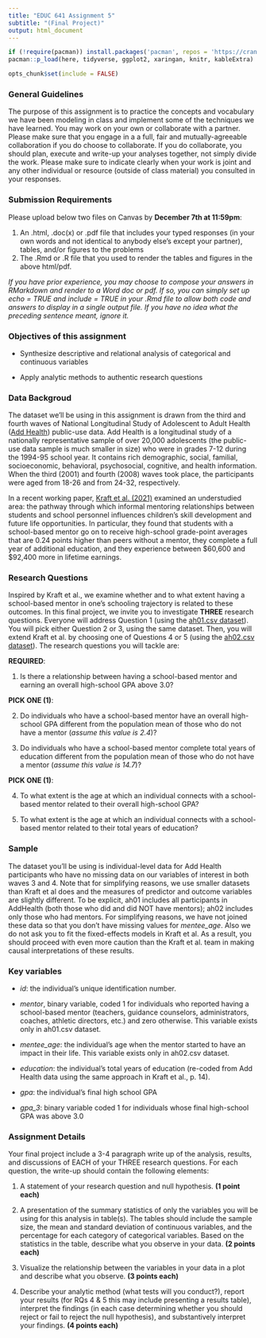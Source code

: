 ```yaml
---
title: "EDUC 641 Assignment 5"
subtitle: "(Final Project)"
output: html_document
---
```

```R
if (!require(pacman)) install.packages('pacman', repos = 'https://cran.rstudio.com')
pacman::p_load(here, tidyverse, ggplot2, xaringan, knitr, kableExtra)

opts_chunk$set(include = FALSE)
```


### General Guidelines

The purpose of this assignment is to practice the concepts and vocabulary we have been modeling in class and implement some of the techniques we have learned. You may work on your own or collaborate with a partner. Please make sure that you engage in a a full, fair and mutually-agreeable collaboration if you do choose to collaborate. If you do collaborate, you should plan, execute and write-up your analyses together, not simply divide the work. Please make sure to indicate clearly when your work is joint and any other individual or resource (outside of class material) you consulted in your responses.

### Submission Requirements

Please upload below two files on Canvas by **December 7th at 11:59pm**:  

1. An .html, .doc(x) or .pdf file that includes your typed responses (in your own words and not identical to anybody else's except your partner), tables, and/or figures to the problems
2. The .Rmd or .R file that you used to render the tables and figures in the above html/pdf. 

*If you have prior experience, you may choose to compose your answers in RMarkdown and render to a Word doc or pdf. If so, you can simply set up echo = TRUE and include = TRUE in your .Rmd file to allow both code and answers to display in a single output file. If you have no idea what the preceding sentence meant, ignore it.*  

### Objectives of this assignment

 * Synthesize descriptive and relational analysis of categorical and continuous variables

 * Apply analytic methods to authentic research questions

### Data Backgroud

The dataset we'll be using in this assignment is drawn from the third and fourth waves of National Longitudinal Study of Adolescent to Adult Health ([Add Health](https://addhealth.cpc.unc.edu/data/#public-use)) public-use data. Add Health is a longitudinal study of a nationally representative sample of over 20,000 adolescents (the public-use data sample is much smaller in size) who were in grades 7-12 during the 1994-95 school year. It contains rich demographic, social, familial, socioeconomic, behavioral, psychosocial, cognitive, and health information. When the third (2001) and fourth (2008) waves took place, the participants were aged from 18-26 and from 24-32, respectively.

In a recent working paper, [Kraft et al. (2021)](https://www.edworkingpapers.com/ai21-441) examined an understudied area: the pathway through which informal mentoring relationships between students and school personnel influences children's skill development and future life opportunities. In particular, they found that students with a school-based mentor go on to receive high-school grade-point averages that are 0.24 points higher than peers without a mentor, they complete a full year of additional education, and they experience between \$60,600 and \$92,400 more in lifetime earnings. 


### Research Questions

Inspired by Kraft et al., we examine whether and to what extent having a school-based mentor in one's schooling trajectory is related to these outcomes. In this final project, we invite you to investigate **THREE** research questions. Everyone will address Question 1 (using the [ah01.csv dataset](./data/ah01.csv)). You will pick either Question 2 or 3, using the same dataset. Then, you will extend Kraft et al. by choosing one of Questions 4 or 5 (using the [ah02.csv dataset](./data/ah02.csv)). The research questions you will tackle are:

**REQUIRED**:

1. Is there a relationship between having a school-based mentor and earning an overall high-school GPA above 3.0?

**PICK ONE (1)**:

2. Do individuals who have a school-based mentor have an overall high-school GPA different from the population mean of those who do not have a mentor (*assume this value is 2.4*)?

3. Do individuals who have a school-based mentor complete total years of education different from the population mean of those who do not have a mentor (*assume this value is 14.7*)?


**PICK ONE (1)**:

4. To what extent is the age at which an individual connects with a school-based mentor related to their overall high-school GPA?

5. To what extent is the age at which an individual connects with a school-based mentor related to their total years of education?


### Sample

The dataset you'll be using is individual-level data for Add Health participants who have no missing data on our variables of interest in both waves 3 and 4. Note that for simplifying reasons, we use smaller datasets than Kraft et al does and the measures of predictor and outcome variables are slightly different. To be explicit, ah01 includes all participants in AddHealth (both those who did and did NOT have mentors); ah02 includes only those who had mentors. For simplifying reasons, we have not joined these data so that you don't have missing values for *mentee_age*. Also we do not ask you to fit the fixed-effects models in Kraft et al. As a result, you should proceed with even more caution than the Kraft et al. team in making causal interpretations of these results. 

### Key variables

 * *id*: the individual's unique identification number.
 
 * *mentor*, binary variable, coded 1 for individuals who reported having a school-based mentor (teachers, guidance counselors, administrators, coaches, athletic directors, etc.) and zero otherwise. This variable exists only in ah01.csv dataset.
 
 * *mentee_age*: the individual's age when the mentor started to have an impact in their life. This variable exists only in ah02.csv dataset.
 
 * *education*: the individual's total years of education (re-coded from Add Health data using the same approach in Kraft et al., p. 14).
 
 * *gpa*: the individual's final high school GPA
 
 * *gpa_3*: binary variable coded 1 for individuals whose final high-school GPA was above 3.0

### Assignment Details

Your final project include a 3-4 paragraph write up of the analysis, results, and discussions of EACH of your THREE research questions. For each question, the write-up should contain the following elements:

1. A statement of your research question and null hypothesis. **(1 point each)** 

2. A presentation of the summary statistics of only the variables you will be using for this analysis in table(s). The tables should include the sample size, the mean and standard deviation of continuous variables, and the percentage for each category of categorical variables. Based on the statistics in the table, describe what you observe in your data. **(2 points each)**

3. Visualize the relationship between the variables in your data in a plot and describe what you observe. **(3 points each)**

4. Describe your analytic method (what tests will you conduct?), report your results (for RQs 4 & 5 this may include presenting a results table), interpret the findings (in each case determining whether you should reject or fail to reject the null hypothesis), and substantively interpret your findings. **(4 points each)**




